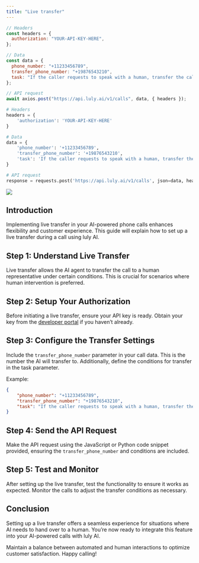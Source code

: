 ```yaml
---
title: "Live transfer"
---
```


<RequestExample>

```javascript LiveTransfer.js
// Headers
const headers = {
  authorization: "YOUR-API-KEY-HERE",
};

// Data
const data = {
  phone_number: "+11233456789",
  transfer_phone_number: "+19876543210",
  task: "If the caller requests to speak with a human, transfer the call to the representative.",
};

// API request
await axios.post("https://api.luly.ai/v1/calls", data, { headers });
```

```python liveTransfer.py
# Headers
headers = {
    'authorization': 'YOUR-API-KEY-HERE'
}

# Data
data = {
    'phone_number': '+11233456789',
    'transfer_phone_number': '+19876543210',
    'task': 'If the caller requests to speak with a human, transfer the call to the representative.'
}

# API request
response = requests.post('https://api.luly.ai/v1/calls', json=data, headers=headers)

```

</RequestExample>

<img src="/images/liveTransfer.png" />

## Introduction

Implementing live transfer in your AI-powered phone calls enhances flexibility and customer experience. This guide will explain how to set up a live transfer during a call using luly AI.

## Step 1: Understand Live Transfer

Live transfer allows the AI agent to transfer the call to a human representative under certain conditions. This is crucial for scenarios where human intervention is preferred.

## Step 2: Setup Your Authorization

Before initiating a live transfer, ensure your API key is ready. Obtain your key from the [developer portal](https://portal.luly.ai/) if you haven’t already.

## Step 3: Configure the Transfer Settings

Include the ```transfer_phone_number``` parameter in your call data. This is the number the AI will transfer to. Additionally, define the conditions for transfer in the task parameter.

Example:

```json
{
    "phone_number": "+11233456789",
    "transfer_phone_number": "+19876543210",
    "task": "If the caller requests to speak with a human, transfer the call to the representative."
}
```

## Step 4: Send the API Request

Make the API request using the JavaScript or Python code snippet provided, ensuring the ```transfer_phone_number``` and conditions are included.

## Step 5: Test and Monitor

After setting up the live transfer, test the functionality to ensure it works as expected. Monitor the calls to adjust the transfer conditions as necessary.

## Conclusion

Setting up a live transfer offers a seamless experience for situations where AI needs to hand over to a human. You’re now ready to integrate this feature into your AI-powered calls with luly AI.

Maintain a balance between automated and human interactions to optimize customer satisfaction. Happy calling!





